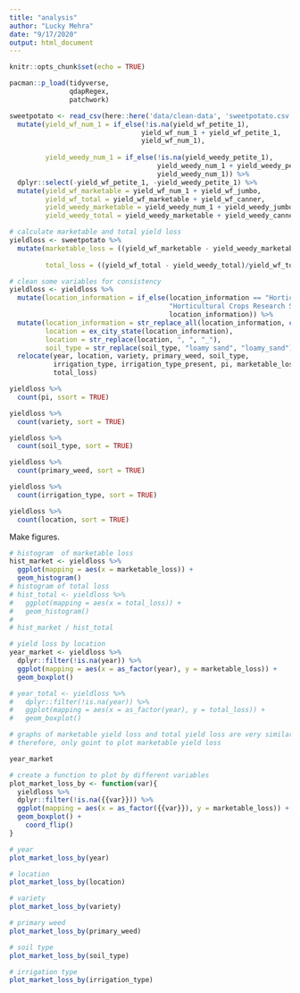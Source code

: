 ```yaml
---
title: "analysis"
author: "Lucky Mehra"
date: "9/17/2020"
output: html_document
---
```


```r
knitr::opts_chunk$set(echo = TRUE)
```

```r
pacman::p_load(tidyverse,
               qdapRegex,
               patchwork)
```

```r
sweetpotato <- read_csv(here::here('data/clean-data', 'sweetpotato.csv')) %>% 
  mutate(yield_wf_num_1 = if_else(!is.na(yield_wf_petite_1),
                                 yield_wf_num_1 + yield_wf_petite_1,
                                 yield_wf_num_1),
         
         yield_weedy_num_1 = if_else(!is.na(yield_weedy_petite_1),
                                     yield_weedy_num_1 + yield_weedy_petite_1,
                                     yield_weedy_num_1)) %>% 
  dplyr::select(-yield_wf_petite_1, -yield_weedy_petite_1) %>% 
  mutate(yield_wf_marketable = yield_wf_num_1 + yield_wf_jumbo,
         yield_wf_total = yield_wf_marketable + yield_wf_canner,
         yield_weedy_marketable = yield_weedy_num_1 + yield_weedy_jumbo,
         yield_weedy_total = yield_weedy_marketable + yield_weedy_canner)

# calculate marketable and total yield loss
yieldloss <- sweetpotato %>% 
  mutate(marketable_loss = ((yield_wf_marketable - yield_weedy_marketable)/yield_wf_marketable)*100,
         
         total_loss = ((yield_wf_total - yield_weedy_total)/yield_wf_total)*100)

# clean some variables for consistency
yieldloss <- yieldloss %>% 
  mutate(location_information = if_else(location_information == "Horticultural Crops Research Station",
                                        "Horticultural Crops Research Station, Clinton, NC",
                                        location_information)) %>% 
  mutate(location_information = str_replace_all(location_information, c("-" = ",", "Georgetown" = "Georgetown,")),
         location = ex_city_state(location_information),
         location = str_replace(location, ", ", "_"),
         soil_type = str_replace(soil_type, "loamy sand", "loamy_sand")) %>% 
  relocate(year, location, variety, primary_weed, soil_type,
           irrigation_type, irrigation_type_present, pi, marketable_loss,
           total_loss)
```

```r
yieldloss %>% 
  count(pi, ssort = TRUE)

yieldloss %>% 
  count(variety, sort = TRUE)

yieldloss %>% 
  count(soil_type, sort = TRUE)

yieldloss %>% 
  count(primary_weed, sort = TRUE)

yieldloss %>% 
  count(irrigation_type, sort = TRUE)

yieldloss %>% 
  count(location, sort = TRUE)
```

Make figures.

```r

# histogram  of marketable loss
hist_market <- yieldloss %>% 
  ggplot(mapping = aes(x = marketable_loss)) +
  geom_histogram()
# histogram of total loss
# hist_total <- yieldloss %>% 
#   ggplot(mapping = aes(x = total_loss)) +
#   geom_histogram()
# 
# hist_market / hist_total

# yield loss by location
year_market <- yieldloss %>% 
  dplyr::filter(!is.na(year)) %>% 
  ggplot(mapping = aes(x = as_factor(year), y = marketable_loss)) +
  geom_boxplot()

# year_total <- yieldloss %>% 
#   dplyr::filter(!is.na(year)) %>% 
#   ggplot(mapping = aes(x = as_factor(year), y = total_loss)) +
#   geom_boxplot()

# graphs of marketable yield loss and total yield loss are very similar
# therefore, only goint to plot marketable yield loss

year_market

# create a function to plot by different variables
plot_market_loss_by <- function(var){
  yieldloss %>% 
  dplyr::filter(!is.na({{var}})) %>% 
  ggplot(mapping = aes(x = as_factor({{var}}), y = marketable_loss)) +
  geom_boxplot() +
    coord_flip()
}

# year
plot_market_loss_by(year)

# location
plot_market_loss_by(location)

# variety
plot_market_loss_by(variety)

# primary weed
plot_market_loss_by(primary_weed)

# soil type
plot_market_loss_by(soil_type)

# irrigation type
plot_market_loss_by(irrigation_type)
```



